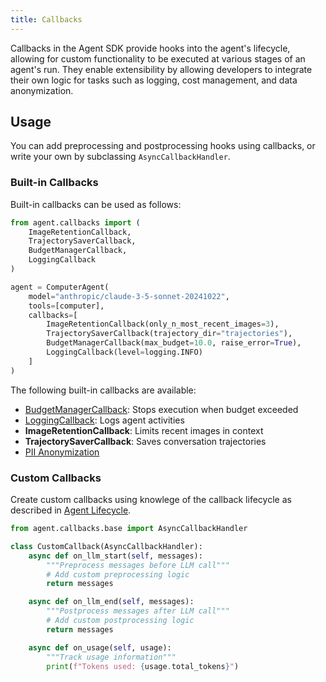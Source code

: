 ```yaml
---
title: Callbacks
---
```


Callbacks in the Agent SDK provide hooks into the agent's lifecycle, allowing for custom functionality to be executed at various stages of an agent's run. They enable extensibility by allowing developers to integrate their own logic for tasks such as logging, cost management, and data anonymization.

## Usage

You can add preprocessing and postprocessing hooks using callbacks, or write your own by subclassing `AsyncCallbackHandler`.

### Built-in Callbacks

Built-in callbacks can be used as follows:

```python
from agent.callbacks import (
    ImageRetentionCallback,
    TrajectorySaverCallback,
    BudgetManagerCallback,
    LoggingCallback
)

agent = ComputerAgent(
    model="anthropic/claude-3-5-sonnet-20241022",
    tools=[computer],
    callbacks=[
        ImageRetentionCallback(only_n_most_recent_images=3),
        TrajectorySaverCallback(trajectory_dir="trajectories"),
        BudgetManagerCallback(max_budget=10.0, raise_error=True),
        LoggingCallback(level=logging.INFO)
    ]
)
```

The following built-in callbacks are available:

- [BudgetManagerCallback](callbacks/cost-saving): Stops execution when budget exceeded
- [LoggingCallback](callbacks/trajectories): Logs agent activities
- **ImageRetentionCallback**: Limits recent images in context
- **TrajectorySaverCallback**: Saves conversation trajectories
- [PII Anonymization](callbacks/pii-anonymization)

### Custom Callbacks

Create custom callbacks using knowlege of the callback lifecycle as described in [Agent Lifecycle](callbacks/agent-lifecycle).

```python
from agent.callbacks.base import AsyncCallbackHandler

class CustomCallback(AsyncCallbackHandler):
    async def on_llm_start(self, messages):
        """Preprocess messages before LLM call"""
        # Add custom preprocessing logic
        return messages

    async def on_llm_end(self, messages):
        """Postprocess messages after LLM call"""
        # Add custom postprocessing logic
        return messages

    async def on_usage(self, usage):
        """Track usage information"""
        print(f"Tokens used: {usage.total_tokens}")
```
